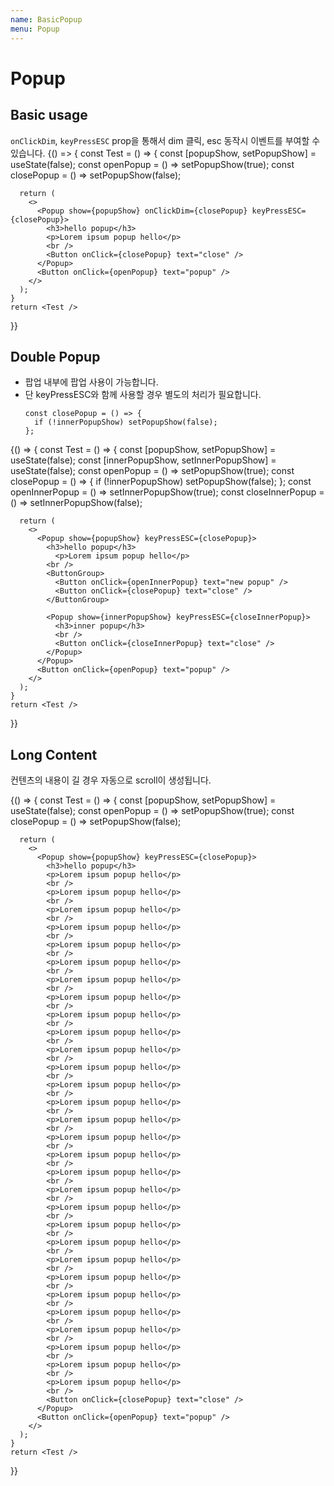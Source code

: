 ```yaml
---
name: BasicPopup
menu: Popup
---
```



# Popup

<Props of={Popup} />

## Basic usage
`onClickDim`, `keyPressESC` prop을 통해서 dim 클릭, esc 동작시 이벤트를 부여할 수 있습니다.
<Playground>
  {() => {
    const Test = () => {
      const [popupShow, setPopupShow] = useState(false);
      const openPopup = () => setPopupShow(true);
      const closePopup = () => setPopupShow(false);

      return (
        <>
          <Popup show={popupShow} onClickDim={closePopup} keyPressESC={closePopup}>
            <h3>hello popup</h3>
            <p>Lorem ipsum popup hello</p>
            <br />
            <Button onClick={closePopup} text="close" />
          </Popup>
          <Button onClick={openPopup} text="popup" />
        </>
      );
    }
    return <Test />
  }}
</Playground>

## Double Popup
- 팝업 내부에 팝업 사용이 가능합니다.
- 단 keyPressESC와 함께 사용할 경우 별도의 처리가 필요합니다.
  ```
  const closePopup = () => {
    if (!innerPopupShow) setPopupShow(false);
  };
  ```

<Playground>
  {() => {
    const Test = () => {
      const [popupShow, setPopupShow] = useState(false);
      const [innerPopupShow, setInnerPopupShow] = useState(false);
      const openPopup = () => setPopupShow(true);
      const closePopup = () => {
        if (!innerPopupShow) setPopupShow(false);
      };
      const openInnerPopup = () => setInnerPopupShow(true);
      const closeInnerPopup = () => setInnerPopupShow(false);

      return (
        <>
          <Popup show={popupShow} keyPressESC={closePopup}>
            <h3>hello popup</h3>
              <p>Lorem ipsum popup hello</p>
            <br />
            <ButtonGroup>
              <Button onClick={openInnerPopup} text="new popup" />
              <Button onClick={closePopup} text="close" />
            </ButtonGroup>

            <Popup show={innerPopupShow} keyPressESC={closeInnerPopup}>
              <h3>inner popup</h3>
              <br />
              <Button onClick={closeInnerPopup} text="close" />
            </Popup>
          </Popup>
          <Button onClick={openPopup} text="popup" />
        </>
      );
    }
    return <Test />
  }}
</Playground>

## Long Content
컨텐츠의 내용이 길 경우 자동으로 scroll이 생성됩니다.

<Playground>
  {() => {
    const Test = () => {
      const [popupShow, setPopupShow] = useState(false);
      const openPopup = () => setPopupShow(true);
      const closePopup = () => setPopupShow(false);

      return (
        <>
          <Popup show={popupShow} keyPressESC={closePopup}>
            <h3>hello popup</h3>
            <p>Lorem ipsum popup hello</p>
            <br />
            <p>Lorem ipsum popup hello</p>
            <br />
            <p>Lorem ipsum popup hello</p>
            <br />
            <p>Lorem ipsum popup hello</p>
            <br />
            <p>Lorem ipsum popup hello</p>
            <br />
            <p>Lorem ipsum popup hello</p>
            <br />
            <p>Lorem ipsum popup hello</p>
            <br />
            <p>Lorem ipsum popup hello</p>
            <br />
            <p>Lorem ipsum popup hello</p>
            <br />
            <p>Lorem ipsum popup hello</p>
            <br />
            <p>Lorem ipsum popup hello</p>
            <br />
            <p>Lorem ipsum popup hello</p>
            <br />
            <p>Lorem ipsum popup hello</p>
            <br />
            <p>Lorem ipsum popup hello</p>
            <br />
            <p>Lorem ipsum popup hello</p>
            <br />
            <p>Lorem ipsum popup hello</p>
            <br />
            <p>Lorem ipsum popup hello</p>
            <br />
            <p>Lorem ipsum popup hello</p>
            <br />
            <p>Lorem ipsum popup hello</p>
            <br />
            <p>Lorem ipsum popup hello</p>
            <br />
            <p>Lorem ipsum popup hello</p>
            <br />
            <p>Lorem ipsum popup hello</p>
            <br />
            <p>Lorem ipsum popup hello</p>
            <br />
            <p>Lorem ipsum popup hello</p>
            <br />
            <p>Lorem ipsum popup hello</p>
            <br />
            <p>Lorem ipsum popup hello</p>
            <br />
            <p>Lorem ipsum popup hello</p>
            <br />
            <p>Lorem ipsum popup hello</p>
            <br />
            <p>Lorem ipsum popup hello</p>
            <br />
            <p>Lorem ipsum popup hello</p>
            <br />
            <Button onClick={closePopup} text="close" />
          </Popup>
          <Button onClick={openPopup} text="popup" />
        </>
      );
    }
    return <Test />
  }}
</Playground>
